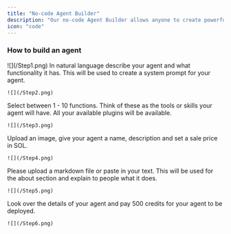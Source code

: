 ```yaml
---
title: "No-code Agent Builder"
description: "Our no-code Agent Builder allows anyone to create powerful, customizable AI agents. The builder makes it easy for users of all skill levels to create agents."
icon: "code"
---
```


### How to build an agent

<Steps>
  <Step title="Select to create an agent">
    ![](/Step1.png)
  </Step>

  <Step title="Enter a description of what you want your agent to be capable of">
    In natural language describe your agent and what functionality it has. This will be used to create a system prompt for your agent.

    ![](/Step2.png)
  </Step>

  <Step title="Select your agent's functionality">
    Select between 1 - 10 functions. Think of these as the tools or skills your agent will have. All your available plugins will be available.

    ![](/Step3.png)
  </Step>

  <Step title="Give your agent some details">
    Upload an image, give your agent a name, description and set a sale price in SOL.

    ![](/Step4.png)
  </Step>

  <Step title="Time to fill out your about section">
    Please upload a markdown file or paste in your text. This will be used for the about section and explain to people what it does.

    ![](/Step5.png)
  </Step>

  <Step title="Review your agent details">
    Look over the details of your agent and pay 500 credits for your agent to be deployed.

    ![](/Step6.png)
  </Step>
</Steps>